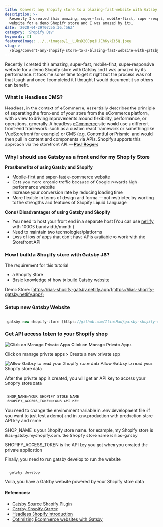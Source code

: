 ```yaml
---
title: Convert any Shopify store to a blazing-fast website with Gatsby JS
description: >-
  Recently I created this amazing, super-fast, mobile-first, super-responsive
  website for a demo Shopify store and I was amazed by its…
date: '2020-04-29T07:55:36.756Z'
category: 'Shopify Dev'
keywords: []
featuredImage: ../../images/1__LUksD20JpqiHJEhKykIt5Q.jpeg 
slug: >-
  /blog/convert-any-shopify-store-to-a-blazing-fast-website-with-gatsby-js
---
```




Recently I created this amazing, super-fast, mobile-first, super-responsive website for a demo Shopify store with Gatsby and I was amazed by its performance. It took me some time to get it right but the process was not that tough and once I completed it I thought I would document it so others can benefit.

### What is Headless CMS?

Headless, in the context of eCommerce, essentially describes the principle of separating the front-end of your store from the eCommerce platform, with a view to driving improvements around flexibility, performance, or operations, generally. A headless [eCommerce](http://GoBeyond.ai) site would use a different front-end framework (such as a custom react framework or something like VueStorefront for example) or CMS (e.g. Contentful or Prismic) and would then pull in content and components via APIs. Shopify supports this approach via the storefront API. — [**Paul Rogers**](https://paulnrogers.com/headless-shopify/)

### Why I should use Gatsby as a front end for my Shopify Store

**Pros/benefits of using Gatsby and Shopify**

*   Mobile-first and super-fast e-commerce website
*   Gets you more organic traffic because of Google rewards high-performance website
*   Increase your conversion rate by reducing loading time
*   More flexible in terms of design and format — not restricted by working to the strengths and features of Shopify Liquid Language

**Cons / Disadvantages of using Gatsby and Shopify**

*   You need to host your front end in a separate host (You can use [netlify](https://www.netlify.com/pricing/) with 100GB bandwidth/month )
*   Need to maintain two technologies/platforms
*   Loss of lots of apps that don’t have APIs available to work with the Storefront API

### How I build a Shopify store with Gatsby JS?

The requirement for this tutorial

*   a Shopify Store
*   Basic knowledge of how to build Gatsby website

Demo Store: [https://ilias-shopify-gatsby.netlify.app/](https://ilias-shopify-gatsby.netlify.app/)

### **Setup new Gatsby Website**

```javascript

 gatsby new shopify-store [https://github.com/IliasHad/gatsby-shopify-starter](https://github.com/IliasHad/gatsby-shopify-starter)

```

### Get API access token to your Shopify shop

![Click on Manage Private Apps](../../images/1__uQgJg2OojOjN6yOYGJv3gA.png)
Click on Manage Private Apps

Click on manage private apps > Create a new private app

![Allow Gatbsy to read your Shopify store data](../../images/1__ns1SmpdSCLg0kdHy4xn6lg.png)
Allow Gatbsy to read your Shopify store data

After the private app is created, you will get an API key to access your Shopify store data

```javascript

 SHOP_NAME=YOUR SHOPIFY STORE NAME
 SHOPIFY_ACCESS_TOKEN=YOUR API KEY

```



You need to change the environment variable in .env.development file (if you want to just test a demo) and in .env.production with production store API key and name

SHOP\_NAME is your Shopify store name. for example, my Shopify store is ilias-gatsby.myshopify.com. the Shopify store name is ilias-gatsby

SHOPIFY\_ACCESS\_TOKEN is the API key you got when you created the private application

Finally, you need to run gatsby develop to run the website

```javascript

  gatsby develop

```

Voila, you have a Gatsby website powered by your Shopify store data

#### References:

*   [Gatsby Source Shopify Plugin](https://www.gatsbyjs.org/packages/gatsby-source-shopify/)
*   [Gatsby Shopify Starter](https://github.com/AlexanderProd/gatsby-shopify-starter)
*   [Headless Shopify Introduction](https://paulnrogers.com/headless-shopify/)
*   [Optimizing Ecommerce websites with Gatsby](https://www.youtube.com/watch?v=ZEIyRI2-Fa0)